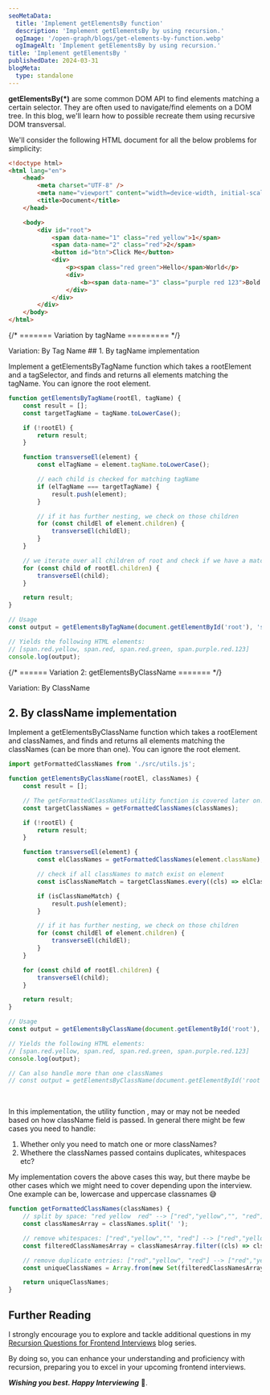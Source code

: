 ```yaml
---
seoMetaData:
  title: 'Implement getElementsBy function'
  description: 'Implement getElementsBy by using recursion.'
  ogImage: '/open-graph/blogs/get-elements-by-function.webp'
  ogImageAlt: 'Implement getElementsBy by using recursion.'
title: 'Implement getElementsBy '
publishedDate: 2024-03-31
blogMeta:
  type: standalone
---
```


**getElementsBy(\*)** are some common DOM API to find elements matching a certain selector. They are often used to navigate/find elements on a DOM tree. In this blog, we'll learn how to possible recreate them using recursive DOM transversal.

We'll consider the following HTML document for all the below problems for simplicity:

```html
<!doctype html>
<html lang="en">
	<head>
		<meta charset="UTF-8" />
		<meta name="viewport" content="width=device-width, initial-scale=1.0" />
		<title>Document</title>
	</head>

	<body>
		<div id="root">
			<span data-name="1" class="red yellow">1</span>
			<span data-name="2" class="red">2</span>
			<button id="btn">Click Me</button>
			<div>
				<p><span class="red green">Hello</span>World</p>
				<div>
					<b><span data-name="3" class="purple red 123">Bold text</span></b>
				</div>
			</div>
		</div>
	</body>
</html>
```

{/* ======= Variation by tagName ========= */}

<section>
<SubHeading>Variation: By Tag Name</SubHeading>
## 1. By tagName implementation

Implement a getElementsByTagName function which takes a rootElement and a tagSelector, and finds and returns all elements matching the tagName. You can ignore the root element.

```js title="./src/getElementsByTagName.js"
function getElementsByTagName(rootEl, tagName) {
	const result = [];
	const targetTagName = tagName.toLowerCase();

	if (!rootEl) {
		return result;
	}

	function transverseEl(element) {
		const elTagName = element.tagName.toLowerCase();

		// each child is checked for matching tagName
		if (elTagName === targetTagName) {
			result.push(element);
		}

		// if it has further nesting, we check on those children
		for (const childEl of element.children) {
			transverseEl(childEl);
		}
	}

	// we iterate over all children of root and check if we have a match
	for (const child of rootEl.children) {
		transverseEl(child);
	}

	return result;
}

// Usage
const output = getElementsByTagName(document.getElementById('root'), 'span');

// Yields the following HTML elements:
// [span.red.yellow, span.red, span.red.green, span.purple.red.123]
console.log(output);
```

</section>

{/* ====== Variation 2: getElementsByClassName ======= */}

<section>
<SubHeading>Variation: By ClassName</SubHeading>

## 2. By className implementation

Implement a getElementsByClassName function which takes a rootElement and classNames, and finds and returns all elements matching the classNames (can be more than one). You can ignore the root element.

```js title="./src/getElementsByClassName"
import getFormattedClassNames from './src/utils.js';

function getElementsByClassName(rootEl, classNames) {
	const result = [];

	// The getFormattedClassNames utility function is covered later on.
	const targetClassNames = getFormattedClassNames(classNames);

	if (!rootEl) {
		return result;
	}

	function transverseEl(element) {
		const elClassNames = getFormattedClassNames(element.className);

		// check if all classNames to match exist on element
		const isClassNameMatch = targetClassNames.every((cls) => elClassNames.includes(cls));

		if (isClassNameMatch) {
			result.push(element);
		}

		// if it has further nesting, we check on those children
		for (const childEl of element.children) {
			transverseEl(childEl);
		}
	}

	for (const child of rootEl.children) {
		transverseEl(child);
	}

	return result;
}

// Usage
const output = getElementsByClassName(document.getElementById('root'), 'red');

// Yields the following HTML elements:
// [span.red.yellow, span.red, span.red.green, span.purple.red.123]
console.log(output);

// Can also handle more than one classNames
// const output = getElementsByClassName(document.getElementById('root'), 'red purple');
```

<br />

In this implementation, the utility function <InlineCode code="getFormattedClassNames" />, may or may not be needed based on how className field is passed. In general there might be few cases you need to handle:

1. Whether only you need to match one or more classNames?
2. Whethere the classNames passed contains duplicates, whitespaces etc?

My implementation covers the above cases this way, but there maybe be other cases which we might need to cover depending upon the interview. One example can be, lowercase and uppercase classnames 😅

```js title="./src/utils.js"
function getFormattedClassNames(classNames) {
	// split by space: "red yellow  red" --> ["red","yellow","", "red"]
	const classNamesArray = classNames.split(' ');

	// remove whitespaces: ["red","yellow","", "red"] --> ["red","yellow", "red"]
	const filteredClassNamesArray = classNamesArray.filter((cls) => cls.trim().length > 0);

	// remove duplicate entries: ["red","yellow", "red"] --> ["red","yellow"]
	const uniqueClassNames = Array.from(new Set(filteredClassNamesArray));

	return uniqueClassNames;
}
```

</section>

## Further Reading

I strongly encourage you to explore and tackle additional questions in my [Recursion Questions for Frontend Interviews](/blog/recursion-questions-for-frontend-interviews/ 'Find more question on recursion in the recursion questions for frontend interviews blog series') blog series.

By doing so, you can enhance your understanding and proficiency with recursion, preparing you to excel in your upcoming frontend interviews.

**_Wishing you best. Happy Interviewing_** 🫡.
